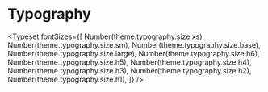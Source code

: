 
<Meta title="Design System/Assets/Typography" />

# Typography

<Typeset
  fontSizes={[
    Number(theme.typography.size.xs),
    Number(theme.typography.size.sm),
    Number(theme.typography.size.base),
    Number(theme.typography.size.large),
    Number(theme.typography.size.h6),
    Number(theme.typography.size.h5),
    Number(theme.typography.size.h4),
    Number(theme.typography.size.h3),
    Number(theme.typography.size.h2),
    Number(theme.typography.size.h1),
  ]}
/>
